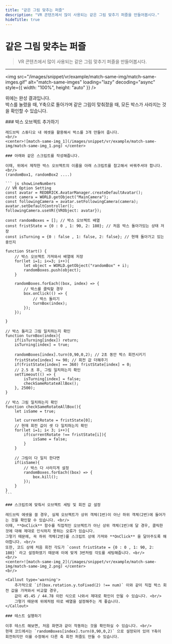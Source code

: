 ```yaml
---
title: "같은 그림 맞추는 퍼즐"
description: "VR 콘텐츠에서 많이 사용되는 같은 그림 맞추기 퍼즐을 만들어봅시다."
hideTitle: true
---
```



# 같은 그림 맞추는 퍼즐

> VR 콘텐츠에서 많이 사용되는 같은 그림 맞추기 퍼즐을 만들어봅시다.

---

<img
  src="/images/snippet/vr/example/match-same-img/match-same-imges.gif"
  alt="match-same-imges"
  loading="lazy"
  decoding="async"
  style={{ width: "100%", height: "auto" }}
/>
<br />

위에는 완성 결과입니다. <br/>
박스를 눌렸을 때, Y축으로 돌아가며 같은 그림이 맞춰졌을 때, 모든 박스가 사라지는 것을 확인할 수 있습니다.

<Steps>
    ### 박스 오브젝트 추가하기

    레드브릭 스튜디오 내 에셋을 활용해서 박스를 3개 만들어 줍니다.
    <br/>
    <center>![match-same-img_1](/images/snippet/vr/example/match-same-img/match-same-img_1.png) </center>

    ### 아래와 같은 스크립트를 작성해줍니다.

    이때, 위에서 제작한 박스 오브젝트의 이름을 아래 스크립트를 참고해서 바꿔주셔야 합니다. <br/>
    (randomBox1, randomBox2 ....)

    ``` js showLineNumbers
    // VR Option Setting
    const avatar = REDBRICK.AvatarManager.createDefaultAvatar();
    const camera = WORLD.getObject("MainCamera");
    const followingCamera = avatar.setFollowingCamera(camera);
    avatar.setDefaultController();
    followingCamera.useVR({VRObject: avatar});

    const randomBoxes = []; // 박스 오브젝트 배열
    const fristState = {0 : 0 , 1: 90, 2: 180}; // 처음 박스 돌아가있는 상태 저장
    const isTurning = {0 : false , 1: false, 2: false}; // 현재 돌아가고 있는 중인지

    function Start() {
        // 박스 오브젝트 가져와서 배열에 저장
        for(let i=1; i<=3; i++){
            let object = WORLD.getObject("randomBox" + i);
            randomBoxes.push(object);
        }

        randomBoxes.forEach((box, index) => {
            // 박스를 클릭할 경우
            box.onClick(() => {
                // 박스 돌리기
                turnBox(index);
            });
        });

    }

    // 박스 돌리고 그림 일치하는지 확인
    function turnBox(index){
        if(isTurning[index]) return;
        isTurning[index] = true;

        randomBoxes[index].turn(0,90,0,2); // 2초 동안 박스 회전시키기
        fristState[index] += 90; // 회전 값 더해주기
        if(fristState[index] == 360) fristState[index] = 0;
        // 2.5 초 후, 그림 일치하는지 확인
        setTimeout(() => {
            isTurning[index] = false;
            checkSameRotateAllBox();
        }, 2500);
    }

    // 박스 그림 일치하는지 확인
    function checkSameRotateAllBox(){
        let isSame = true;

        let currentRotate = fristState[0];
        // 현재 회전 값이 셋 다 일치하는지 확인
        for(let i=1; i< 3; i++){
            if(currentRotate !== fristState[i]){
                isSame = false;
            }
        }

        // 그림이 다 일치 한다면
        if(isSame){
            // 박스 다 사라지게 설정
            randomBoxes.forEach((box) => {
                box.kill();
            });
        }
    }
    ```

    ### 스크립트에 맞춰서 오브젝트 세팅 및 회전 값 설정

    레드브릭 에셋을 쓸 경우, 실제 오브젝트가 상위 객체(1번)이 아닌 하위 객체(2번)에 들어가는 것을 확인할 수 있습니다. <br/>
    이때, **OnClick** 함수를 직접적인 오브젝트가 아닌 상위 객체(1번)에 달 경우, 클릭한 것에 대해 제대로 인식하지 못하는 오류가 있습니다.
    그렇기 때문에, 꼭 하위 객체(2번)를 스크립트 상에 가져와 **OnClick** 을 달아주도록 해야합니다. <br/>
    또한, 코드 상에 처음 회전 각도가 `const fristState = {0 : 0 , 1: 90, 2: 180}` 라고 설정하였기 때문에 이에 맞게 3번처럼 각도를 세팅해줍니다. <br/>
    <br/>
    <center>![match-same-img_2](/images/snippet/vr/example/match-same-img/match-same-img_2.png) </center>
    <br/>

    <Callout type='warning'>
        추가적으로 `if(box.rotation.y.toFixed(2) !== num)` 이와 같이 직접 박스 회전 값을 가져와서 비교할 경우,
        값이 45.45 / 44.78 이런 식으로 나와서 제대로 확인이 안될 수 있습니다. <br/>
        그렇기 때문에 위에처럼 따로 배열을 설정해주는 게 좋습니다.
    </Callout>

    ### 테스트 실행하기

    이후 테스트 해보면, 처음 화면과 같이 작동하는 것을 확인하실 수 있습니다. <br/>
    현재 코드에서는 `randomBoxes[index].turn(0,90,0,2)` 으로 설정되어 있어 Y축이 회전하지만 이를 수정해서 다른 축 회전 퍼즐도 만들 수 있습니다.

</Steps>
